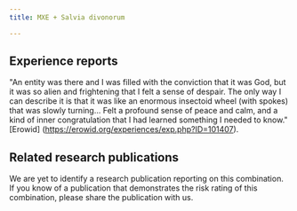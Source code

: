 ---
title: MXE + Salvia divonorum

---

## Experience reports

"An entity was there and I was filled with the conviction that it was God, but it was so alien and frightening that I felt a sense of despair. The only way I can describe it is that it was like an enormous insectoid wheel (with spokes) that was slowly turning...  Felt a profound sense of peace and calm, and a kind of inner congratulation that I had learned something I needed to know." [Erowid] (https://erowid.org/experiences/exp.php?ID=101407).

## Related research publications

We are yet to identify a research publication reporting on this combination. If you know of a publication that demonstrates the risk rating of this combination, please share the publication with us.



